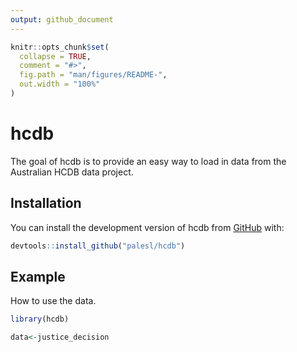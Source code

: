 ```yaml
---
output: github_document
---
```


<!-- README.md is generated from README.Rmd. Please edit that file -->

```r
knitr::opts_chunk$set(
  collapse = TRUE,
  comment = "#>",
  fig.path = "man/figures/README-",
  out.width = "100%"
)
```

# hcdb

<!-- badges: start -->
<!-- badges: end -->

The goal of hcdb is to provide an easy way to load in data from the Australian HCDB data project. 


## Installation

You can install the development version of hcdb from [GitHub](https://github.com/) with:

``` r
devtools::install_github("palesl/hcdb")
```

## Example

How to use the data. 
```r
library(hcdb)

data<-justice_decision

```

